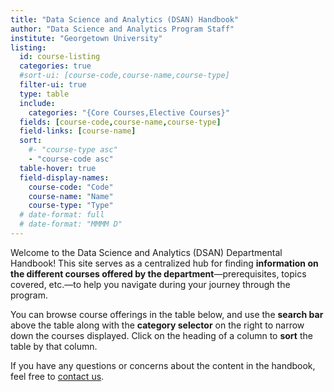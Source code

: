 ```yaml
---
title: "Data Science and Analytics (DSAN) Handbook"
author: "Data Science and Analytics Program Staff"
institute: "Georgetown University"
listing:
  id: course-listing
  categories: true
  #sort-ui: [course-code,course-name,course-type]
  filter-ui: true
  type: table
  include:
    categories: "{Core Courses,Elective Courses}"
  fields: [course-code,course-name,course-type]
  field-links: [course-name]
  sort:
    #- "course-type asc"
    - "course-code asc"
  table-hover: true
  field-display-names:
    course-code: "Code"
    course-name: "Name"
    course-type: "Type"
  # date-format: full
  # date-format: "MMMM D"
---
```


Welcome to the Data Science and Analytics (DSAN) Departmental Handbook! This site serves as a centralized hub for finding **information on the different courses offered by the department**---prerequisites, topics covered, etc.---to help you navigate during your journey through the program.

You can browse course offerings in the table below, and use the **search bar** above the table along with the **category selector** on the right to narrow down the courses displayed. Click on the heading of a column to **sort** the table by that column.

::: {#course-listing}
:::

If you have any questions or concerns about the content in the handbook, feel free to <a href='mailto:jj1088@georgetown.edu' target='_blank'>contact us</a>.